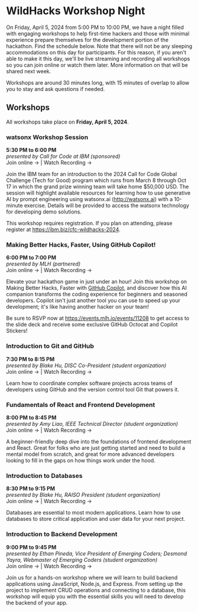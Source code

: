 # WildHacks Workshop Night

On Friday, April 5, 2024 from 5:00 PM to 10:00 PM, we have a night filled with engaging workshops to help first-time hackers and those with minimal experience prepare themselves for the development portion of the hackathon. Find the schedule below. Note that there will not be any sleeping accommodations on this day for participants. For this reason, if you aren't able to make it this day, we'll be live streaming and recording all workshops so you can join online or watch them later. More information on that will be shared next week.

Workshops are around 30 minutes long, with 15 minutes of overlap to allow you to stay and ask questions if needed.

## Workshops

All workshops take place on **Friday, April 5, 2024**.

### watsonx Workshop Session

**5:30 PM to 6:00 PM**<br />_presented by Call for Code at IBM (sponsored)_<br />Join online → | Watch Recording →

Join the IBM team for an introduction to the 2024 Call for Code Global Challenge (Tech for Good) program which runs from March 8 through Oct 17 in which the grand prize winning team will take home $50,000 USD. The session will highlight available resources for learning how to use generative AI by prompt engineering using watsonx.ai (http://watsonx.ai) with a 10-minute exercise. Details will be provided to access the watsonx technology for developing demo solutions.

This workshop requires registration. If you plan on attending, please register at https://ibm.biz/cfc-wildhacks-2024.

### Making Better Hacks, Faster, Using GitHub Copilot!

**6:00 PM to 7:00 PM**<br />_presented by MLH (partnered)_<br />Join online → | Watch Recording →

Elevate your hackathon game in just under an hour! Join this workshop on Making Better Hacks, Faster with [GitHub Copilot](https://hackp.ac/github-copilot), and discover how this AI companion transforms the coding experience for beginners and seasoned developers. Copilot isn't just another tool you can use to speed up your development; it's like having another hacker on your team!

Be sure to RSVP now at https://events.mlh.io/events/11208 to get access to the slide deck and receive some exclusive GitHub Octocat and Copilot Stickers!

### Introduction to Git and GitHub

**7:30 PM to 8:15 PM**<br />_presented by Blake Hu, DISC Co-President (student organization)_<br />Join online → | Watch Recording →

Learn how to coordinate complex software projects across teams of developers using GitHub and the version control tool Git that powers it.

### Fundamentals of React and Frontend Development

**8:00 PM to 8:45 PM**<br />_presented by Amy Liao, IEEE Technical Director (student organization)_<br />Join online → | Watch Recording →

A beginner-friendly deep dive into the foundations of frontend development and React. Great for folks who are just getting started and need to build a mental model from scratch, and great for more advanced developers looking to fill in the gaps on how things work under the hood.

### Introduction to Databases

**8:30 PM to 9:15 PM**<br />_presented by Blake Hu, RAISO President (student organization)_<br />Join online → | Watch Recording →

Databases are essential to most modern applications. Learn how to use databases to store critical application and user data for your next project.

### Introduction to Backend Development

**9:00 PM to 9:45 PM**<br />_presented by Ethan Pineda, Vice President of Emerging Coders; Desmond Yayra, Webmaster of Emerging Coders (student organization)_<br />Join online → | Watch Recording →

Join us for a hands-on workshop where we will learn to build backend applications using JavaScript, Node.js, and Express. From setting up the project to implement CRUD operations and connecting to a database, this workshop will equip you with the essential skills you will need to develop the backend of your app.
